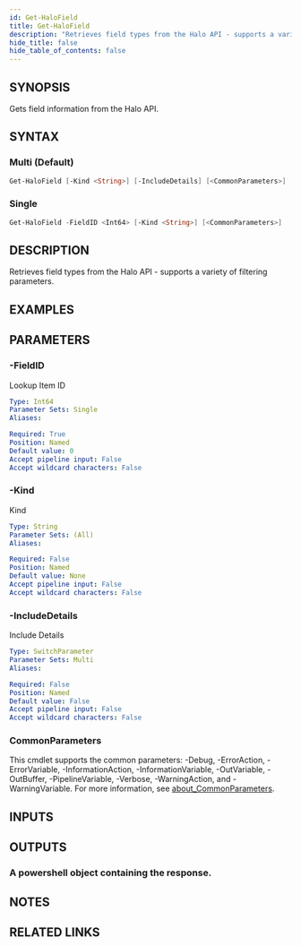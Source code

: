 ```yaml
---
id: Get-HaloField
title: Get-HaloField
description: "Retrieves field types from the Halo API - supports a variety of filtering parameters."
hide_title: false
hide_table_of_contents: false
---
```


## SYNOPSIS

Gets field information from the Halo API.

## SYNTAX

### Multi (Default)

```powershell
Get-HaloField [-Kind <String>] [-IncludeDetails] [<CommonParameters>]
```

### Single

```powershell
Get-HaloField -FieldID <Int64> [-Kind <String>] [<CommonParameters>]
```

## DESCRIPTION

Retrieves field types from the Halo API - supports a variety of filtering parameters.

## EXAMPLES

## PARAMETERS

### -FieldID

Lookup Item ID

```yaml
Type: Int64
Parameter Sets: Single
Aliases:

Required: True
Position: Named
Default value: 0
Accept pipeline input: False
Accept wildcard characters: False
```

### -Kind

Kind

```yaml
Type: String
Parameter Sets: (All)
Aliases:

Required: False
Position: Named
Default value: None
Accept pipeline input: False
Accept wildcard characters: False
```

### -IncludeDetails

Include Details

```yaml
Type: SwitchParameter
Parameter Sets: Multi
Aliases:

Required: False
Position: Named
Default value: False
Accept pipeline input: False
Accept wildcard characters: False
```

### CommonParameters

This cmdlet supports the common parameters: -Debug, -ErrorAction, -ErrorVariable, -InformationAction, -InformationVariable, -OutVariable, -OutBuffer, -PipelineVariable, -Verbose, -WarningAction, and -WarningVariable. For more information, see [about_CommonParameters](http://go.microsoft.com/fwlink/?LinkID=113216).

## INPUTS

## OUTPUTS

### A powershell object containing the response.

## NOTES

## RELATED LINKS
